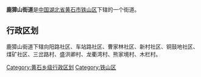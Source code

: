{{中国乡级行政区
|行政区全称 = 鹿獐山街道
|景观照片文件名 = 
|景观照片描述 = 
|汉语拼音 =
|其他语言 = 
|其他语言名称 = 
|位置图文件名 = 
|位置图描述 = 
|自定义图片=
|上级行政区 = [[湖北省|湖北省]][[黄石市|黄石市]][[铁山区|铁山区]]
|行政区类别 = 街道
|行政区划代码 = 
|行政区划 = 
|村委会 = 
|居委会 = 
|建置时间 = 
|领导职位 = 
|领导名称 = 
|政府驻地 = 
|毗邻 = 
|地理坐标 = 
|总面积 = 
|总人口 = 
|户籍人口 = 
|户籍人口年份 = 
|常住人口 = 
|常住人口年份 = 
|人口密度 = 
|GDP = 
|邮政编码 = 
|电话区号 = 
|官方网站 = 
|网站名称 = 
}}
'''鹿獐山街道'''是[[中华人民共和国|中国]][[湖北省|湖北省]][[黄石市|黄石市]][[铁山区|铁山区]]下辖的一个街道。

== 行政区划 ==

鹿獐山街道下辖向阳路社区、车站路社区、曹家林社区、新村社区、铜鼓地社区、煤矿社区、三岔路村、盛洪卿村、龙衢湾村、熊家境村、木栏村。

{{湖北小作品}}
{{铁山区行政区划}}

[[Category:黄石乡级行政区划|Category:黄石乡级行政区划]]
[[Category:铁山区|Category:铁山区]]